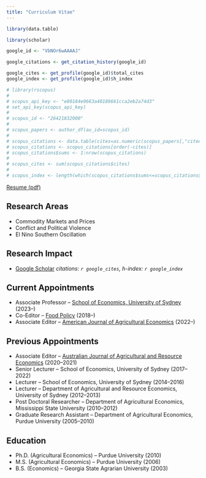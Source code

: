 ```yaml
---
title: "Curriculum Vitae"
---
```


```r

library(data.table)

library(scholar)

google_id <- "VbNOr6wAAAAJ"

google_citations <- get_citation_history(google_id)

google_cites <- get_profile(google_id)$total_cites
google_index <- get_profile(google_id)$h_index

# library(rscopus)
# 
# scopus_api_key <- "e80184e9663a40189661cca2eb2a74d3"
# set_api_key(scopus_api_key)
# 
# scopus_id <- "26421832000"
# 
# scopus_papers <- author_df(au_id=scopus_id)
# 
# scopus_citations <- data.table(cites=as.numeric(scopus_papers[,"citedby-count"]))
# scopus_citations <- scopus_citations[order(-cites)]
# scopus_citations$sums <- 1:nrow(scopus_citations)
# 
# scopus_cites <- sum(scopus_citations$cites)
# 
# scopus_index <- length(which(scopus_citations$sums<=scopus_citations$cites))

```

[Resume (pdf)](https://dubilava.github.io/Ubilava-CV.pdf){target="_blank"}

## Research Areas

- Commodity Markets and Prices 
- Conflict and Political Violence 
- El Nino Southern Oscillation

## Research Impact

- [Google Scholar](https://scholar.google.com/citations?user=VbNOr6wAAAAJ){target="_blank"} *citations: `r google_cites`, h-index: `r google_index`* 

## Current Appointments

- Associate Professor -- [School of Economics, University of Sydney](https://www.sydney.edu.au/arts/schools/school-of-economics.html) (2023--)
- Co-Editor -- [Food Policy](https://www.journals.elsevier.com/food-policy) (2018--)
- Associate Editor -- [American Journal of Agricultural Economics](https://onlinelibrary.wiley.com/journal/14678276) (2022--)


## Previous Appointments

- Associate Editor -- [Australian Journal of Agricultural and Resource Economics](https://onlinelibrary.wiley.com/journal/14678489) (2020--2021)
- Senior Lecturer -- School of Economics, University of Sydney (2017--2022)
- Lecturer -- School of Economics, University of Sydney (2014--2016)
- Lecturer -- Department of Agricultural and Resource Economics, University of Sydney (2012--2013)
- Post Doctoral Researcher -- Department of Agricultural Economics, Mississippi State University (2010--2012)
- Graduate Research Assistant -- Department of Agricultural Economics, Purdue University (2005--2010)

## Education

- Ph.D. (Agricultural Economics) -- Purdue University (2010)
- M.S. (Agricultural Economics) -- Purdue University (2006)
- B.S. (Economics) -- Georgia State Agrarian University (2003)

